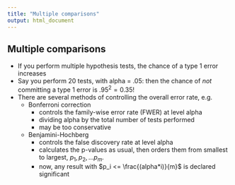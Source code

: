 ```yaml
---
title: "Multiple comparisons"
output: html_document
---
```


## Multiple comparisons

* If you perform multiple hypothesis tests, the chance of a type 1 error increases
* Say you perform 20 tests, with alpha = .05: then the chance of _not_ committing a type 1 error is $.95^2 = 0.35$!
* There are several methods of controlling the overall error rate, e.g.
    + Bonferroni correction
        + controls the family-wise error rate (FWER) at level alpha
        + dividing alpha by the total number of tests performed
        + may be too conservative
    + Benjamini-Hochberg
        + controls the false discovery rate at level alpha
        + calculates the p-values as usual, then orders them from smallest to largest, $p_1, p_2,...p_m$.
        + now, any result with $p_i <= \frac{(alpha*i)}{m}$ is declared significant

